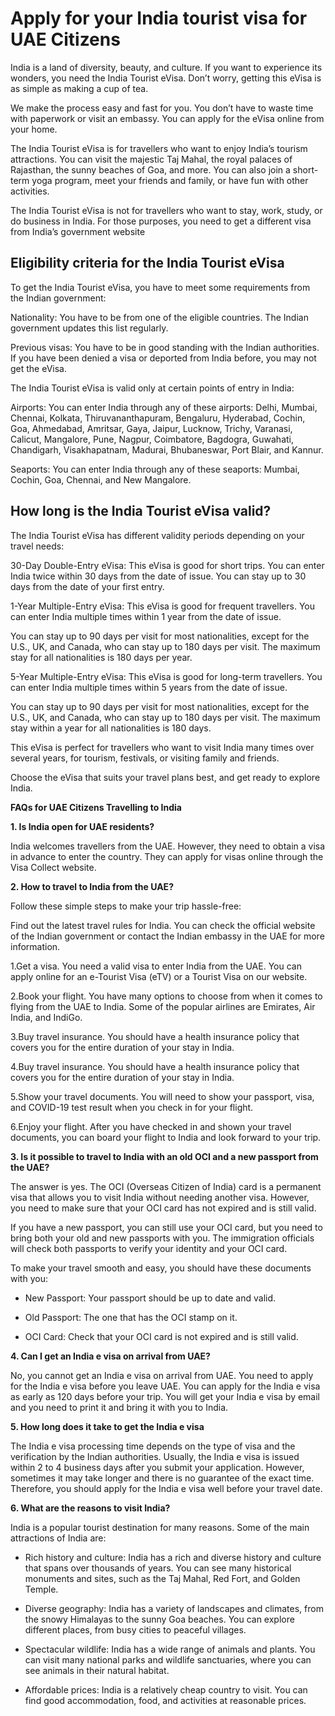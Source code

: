 # Apply for your India tourist visa for UAE Citizens

India is a land of diversity, beauty, and culture. If you want to experience its wonders, you need the India Tourist eVisa. Don’t worry, getting this eVisa is as simple as making a cup of tea.

We make the process easy and fast for you. You don’t have to waste time with paperwork or visit an embassy. You can apply for the eVisa online from your home.

The India Tourist eVisa is for travellers who want to enjoy India’s tourism attractions. You can visit the majestic Taj Mahal, the royal palaces of Rajasthan, the sunny beaches of Goa, and more. You can also join a short-term yoga program, meet your friends and family, or have fun with other activities.

The India Tourist eVisa is not for travellers who want to stay, work, study, or do business in India. For those purposes, you need to get a different visa from India’s government website

## Eligibility criteria for the India Tourist eVisa

To get the India Tourist eVisa, you have to meet some requirements from the Indian government:

Nationality: You have to be from one of the eligible countries. The Indian government updates this list regularly.

Previous visas: You have to be in good standing with the Indian authorities. If you have been denied a visa or deported from India before, you may not get the eVisa.

The India Tourist eVisa is valid only at certain points of entry in India:

Airports: You can enter India through any of these airports: Delhi, Mumbai, Chennai, Kolkata, Thiruvananthapuram, Bengaluru, Hyderabad, Cochin, Goa, Ahmedabad, Amritsar, Gaya, Jaipur, Lucknow, Trichy, Varanasi, Calicut, Mangalore, Pune, Nagpur, Coimbatore, Bagdogra, Guwahati, Chandigarh, Visakhapatnam, Madurai, Bhubaneswar, Port Blair, and Kannur.

Seaports: You can enter India through any of these seaports: Mumbai, Cochin, Goa, Chennai, and New Mangalore.

## How long is the India Tourist eVisa valid?

The India Tourist eVisa has different validity periods depending on your travel needs:

30-Day Double-Entry eVisa: This eVisa is good for short trips. You can enter India twice within 30 days from the date of issue. You can stay up to 30 days from the date of your first entry.

1-Year Multiple-Entry eVisa: This eVisa is good for frequent travellers. You can enter India multiple times within 1 year from the date of issue.

You can stay up to 90 days per visit for most nationalities, except for the U.S., UK, and Canada, who can stay up to 180 days per visit. The maximum stay for all nationalities is 180 days per year.

5-Year Multiple-Entry eVisa: This eVisa is good for long-term travellers. You can enter India multiple times within 5 years from the date of issue.

You can stay up to 90 days per visit for most nationalities, except for the U.S., UK, and Canada, who can stay up to 180 days per visit. The maximum stay within a year for all nationalities is 180 days.

This eVisa is perfect for travellers who want to visit India many times over several years, for tourism, festivals, or visiting family and friends.

Choose the eVisa that suits your travel plans best, and get ready to explore India.

**FAQs for UAE Citizens Travelling to India**

**1. Is India open for UAE residents?**

India welcomes travellers from the UAE. However, they need to obtain a visa in advance to enter the country. They can apply for visas online through the Visa Collect website.

**2. How to travel to India from the UAE?**

Follow these simple steps to make your trip hassle-free:

Find out the latest travel rules for India. You can check the official website of the Indian government or contact the Indian embassy in the UAE for more information.

1.Get a visa. You need a valid visa to enter India from the UAE. You can apply online for an e-Tourist Visa (eTV) or a Tourist Visa on our website.

2.Book your flight. You have many options to choose from when it comes to flying from the UAE to India. Some of the popular airlines are Emirates, Air India, and IndiGo.

3.Buy travel insurance. You should have a health insurance policy that covers you for the entire duration of your stay in India.

4.Buy travel insurance. You should have a health insurance policy that covers you for the entire duration of your stay in India.

5.Show your travel documents. You will need to show your passport, visa, and COVID-19 test result when you check in for your flight.

6.Enjoy your flight. After you have checked in and shown your travel documents, you can board your flight to India and look forward to your trip.

**3. Is it possible to travel to India with an old OCI and a new passport from the UAE?**

The answer is yes. The OCI (Overseas Citizen of India) card is a permanent visa that allows you to visit India without needing another visa. However, you need to make sure that your OCI card has not expired and is still valid.

If you have a new passport, you can still use your OCI card, but you need to bring both your old and new passports with you. The immigration officials will check both passports to verify your identity and your OCI card.

To make your travel smooth and easy, you should have these documents with you:

-   New Passport: Your passport should be up to date and valid.

-   Old Passport: The one that has the OCI stamp on it.

-   OCI Card: Check that your OCI card is not expired and is still valid.

**4. Can I get an India e visa on arrival from UAE?**

No, you cannot get an India e visa on arrival from UAE. You need to apply for the India e visa before you leave UAE. You can apply for the India e visa as early as 120 days before your trip. You will get your India e visa by email and you need to print it and bring it with you to India.

**5. How long does it take to get the India e visa**

The India e visa processing time depends on the type of visa and the verification by the Indian authorities. Usually, the India e visa is issued within 2 to 4 business days after you submit your application. However, sometimes it may take longer and there is no guarantee of the exact time. Therefore, you should apply for the India e visa well before your travel date.

**6. What are the reasons to visit India?**

India is a popular tourist destination for many reasons. Some of the main attractions of India are:

-   Rich history and culture: India has a rich and diverse history and culture that spans over thousands of years. You can see many historical monuments and sites, such as the Taj Mahal, Red Fort, and Golden Temple.

-   Diverse geography: India has a variety of landscapes and climates, from the snowy Himalayas to the sunny Goa beaches. You can explore different places, from busy cities to peaceful villages.

-   Spectacular wildlife: India has a wide range of animals and plants. You can visit many national parks and wildlife sanctuaries, where you can see animals in their natural habitat.

-   Affordable prices: India is a relatively cheap country to visit. You can find good accommodation, food, and activities at reasonable prices.
